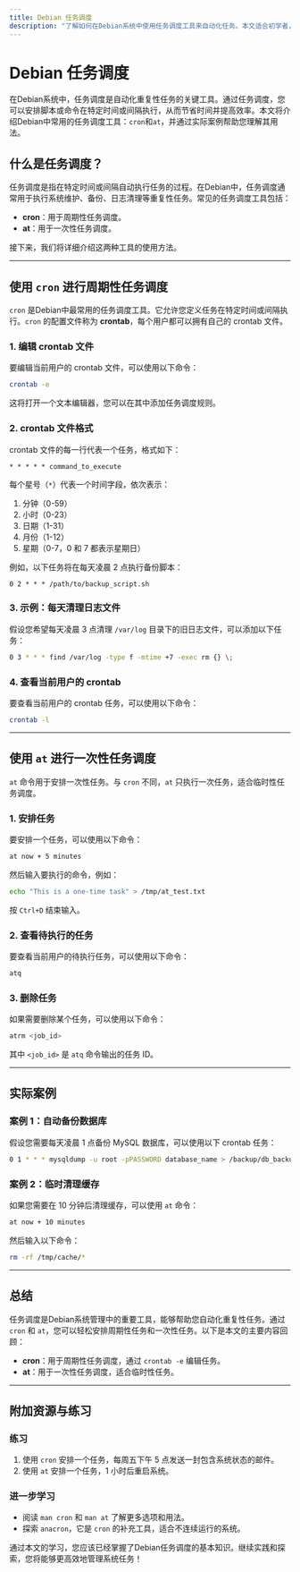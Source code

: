 ```yaml
---
title: Debian 任务调度
description: "了解如何在Debian系统中使用任务调度工具来自动化任务。本文适合初学者，涵盖cron和at命令的基本用法、实际案例以及总结。"
---
```


# Debian 任务调度

在Debian系统中，任务调度是自动化重复性任务的关键工具。通过任务调度，您可以安排脚本或命令在特定时间或间隔执行，从而节省时间并提高效率。本文将介绍Debian中常用的任务调度工具：`cron`和`at`，并通过实际案例帮助您理解其用法。

## 什么是任务调度？

任务调度是指在特定时间或间隔自动执行任务的过程。在Debian中，任务调度通常用于执行系统维护、备份、日志清理等重复性任务。常见的任务调度工具包括：

- **cron**：用于周期性任务调度。
- **at**：用于一次性任务调度。

接下来，我们将详细介绍这两种工具的使用方法。

---

## 使用 `cron` 进行周期性任务调度

`cron` 是Debian中最常用的任务调度工具。它允许您定义任务在特定时间或间隔执行。`cron` 的配置文件称为 **crontab**，每个用户都可以拥有自己的 crontab 文件。

### 1. 编辑 crontab 文件

要编辑当前用户的 crontab 文件，可以使用以下命令：

```bash
crontab -e
```

这将打开一个文本编辑器，您可以在其中添加任务调度规则。

### 2. crontab 文件格式

crontab 文件的每一行代表一个任务，格式如下：

```
* * * * * command_to_execute
```

每个星号（`*`）代表一个时间字段，依次表示：

1. 分钟（0-59）
2. 小时（0-23）
3. 日期（1-31）
4. 月份（1-12）
5. 星期（0-7，0 和 7 都表示星期日）

例如，以下任务将在每天凌晨 2 点执行备份脚本：

```
0 2 * * * /path/to/backup_script.sh
```

### 3. 示例：每天清理日志文件

假设您希望每天凌晨 3 点清理 `/var/log` 目录下的旧日志文件，可以添加以下任务：

```bash
0 3 * * * find /var/log -type f -mtime +7 -exec rm {} \;
```

### 4. 查看当前用户的 crontab

要查看当前用户的 crontab 任务，可以使用以下命令：

```bash
crontab -l
```

---

## 使用 `at` 进行一次性任务调度

`at` 命令用于安排一次性任务。与 `cron` 不同，`at` 只执行一次任务，适合临时性任务调度。

### 1. 安排任务

要安排一个任务，可以使用以下命令：

```bash
at now + 5 minutes
```

然后输入要执行的命令，例如：

```bash
echo "This is a one-time task" > /tmp/at_test.txt
```

按 `Ctrl+D` 结束输入。

### 2. 查看待执行的任务

要查看当前用户的待执行任务，可以使用以下命令：

```bash
atq
```

### 3. 删除任务

如果需要删除某个任务，可以使用以下命令：

```bash
atrm <job_id>
```

其中 `<job_id>` 是 `atq` 命令输出的任务 ID。

---

## 实际案例

### 案例 1：自动备份数据库

假设您需要每天凌晨 1 点备份 MySQL 数据库，可以使用以下 crontab 任务：

```bash
0 1 * * * mysqldump -u root -pPASSWORD database_name > /backup/db_backup_$(date +\%F).sql
```

### 案例 2：临时清理缓存

如果您需要在 10 分钟后清理缓存，可以使用 `at` 命令：

```bash
at now + 10 minutes
```

然后输入以下命令：

```bash
rm -rf /tmp/cache/*
```

---

## 总结

任务调度是Debian系统管理中的重要工具，能够帮助您自动化重复性任务。通过 `cron` 和 `at`，您可以轻松安排周期性任务和一次性任务。以下是本文的主要内容回顾：

- **cron**：用于周期性任务调度，通过 `crontab -e` 编辑任务。
- **at**：用于一次性任务调度，适合临时性任务。

---

## 附加资源与练习

### 练习
1. 使用 `cron` 安排一个任务，每周五下午 5 点发送一封包含系统状态的邮件。
2. 使用 `at` 安排一个任务，1 小时后重启系统。

### 进一步学习
- 阅读 `man cron` 和 `man at` 了解更多选项和用法。
- 探索 `anacron`，它是 `cron` 的补充工具，适合不连续运行的系统。

通过本文的学习，您应该已经掌握了Debian任务调度的基本知识。继续实践和探索，您将能够更高效地管理系统任务！